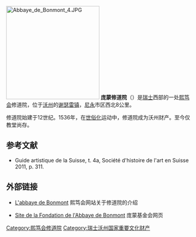 [[File:Abbaye_de_Bonmont_4.JPG|250px]]
'''庞蒙修道院'''（{{lang-fr|Abbaye de Bonmont}}）是[[瑞士|瑞士]]西部的一处[[熙笃会|熙笃会]]修道院，位于[[沃州|沃州]]的[[谢瑟雷|谢瑟雷镇]]，[[尼永|尼永]]市区西北8公里。

修道院始建于12世纪。1536年，在[[世俗化|世俗化]]运动中，修道院成为沃州财产。至今仅教堂尚存。

==参考文献==
*Guide artistique de la Suisse, t. 4a, Société d'histoire de l'art en Suisse 2011, p. 311.

==外部链接==
* {{fr}}[https://web.archive.org/web/20101231043807/http://www.cister.net/FR/Abbey/bonmont.aspx L'abbaye de Bonmont] 熙笃会网站关于修道院的介绍
* {{fr}}[https://web.archive.org/web/20090401071010/http://www.bonmont.ch/historique.asp Site de la Fondation de l'Abbaye de Bonmont] 庞蒙基金会网页


[[Category:熙笃会修道院|Category:熙笃会修道院]]
[[Category:瑞士沃州国家重要文化财产|Category:瑞士沃州国家重要文化财产]]
